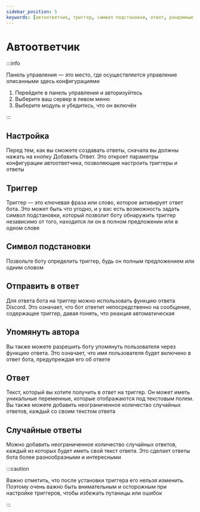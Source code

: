 ```yaml
---
sidebar_position: 5
keywords: [автоответчик, триггер, символ подстановки, ответ, рандомные ответы, случайные ответы] 
---
```


# Автоответчик

:::info

Панель управления — это место, где осуществляется управление описанными здесь конфигурациями

1. Перейдите в панель управления и авторизуйтесь
2. Выберите ваш сервер в левом меню
3. Выберите модуль и убедитесь, что он включён

:::

## Настройка

Перед тем, как вы сможете создавать ответы, сначала вы должны нажать на кнопку Добавить Ответ. Это откроет параметры конфигурации автоответчика, позволяющие настроить триггеры и ответы

## Триггер

Триггер — это ключевая фраза или слово, которое активирует ответ бота. Это может быть что угодно, и у вас есть возможность задать символ подстановки, который позволит боту обнаружить триггер независимо от того, находится ли он в полном предложении или в одном слове

## Символ подстановки

Позвольте боту определить триггер, будь он полным предложением или одним словом

## Отправить в ответ

Для ответа бота на триггер можно использовать функцию ответа Discord. Это означает, что бот ответит непосредственно на сообщение, содержащее триггер, давая понять, что реакция автоматическая

## Упомянуть автора

Вы также можете разрешить боту упомянуть пользователя через функцию ответа. Это означает, что имя пользователя будет включено в ответ бота, предупреждая его об ответе

## Ответ

Текст, который вы хотите получить в ответ на триггер. Он может иметь уникальные переменные, которые отображаются под текстовым полем. Вы также можете добавить неограниченное количество случайных ответов, каждый со своим текстом ответа

## Случайные ответы

Можно добавить неограниченное количество случайных ответов, каждый из которых будет иметь свой текст ответа. Это сделает ответы бота более разнообразными и интересными

:::caution

Важно отметить, что после установки триггера его нельзя изменить. Поэтому очень важно быть внимательным и осторожным при настройке триггеров, чтобы избежать путаницы или ошибок

:::
